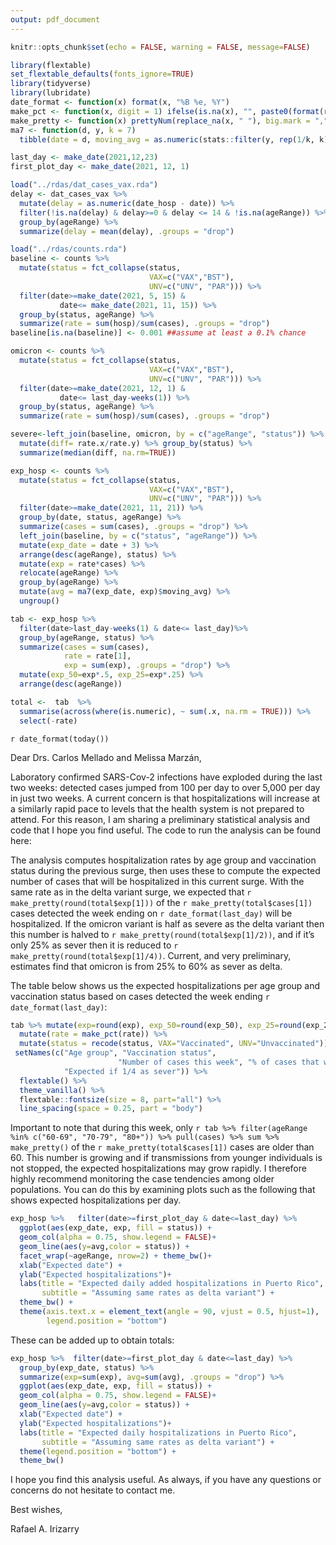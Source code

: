 ```yaml
---
output: pdf_document
---
```


```r
knitr::opts_chunk$set(echo = FALSE, warning = FALSE, message=FALSE)
```

```r
library(flextable)
set_flextable_defaults(fonts_ignore=TRUE)
library(tidyverse)
library(lubridate)
date_format <- function(x) format(x, "%B %e, %Y")
make_pct <- function(x, digit = 1) ifelse(is.na(x), "", paste0(format(round(100*x, digit = digit), nsmall = digit), "%"))
make_pretty <- function(x) prettyNum(replace_na(x, " "), big.mark = ",")
ma7 <- function(d, y, k = 7) 
  tibble(date = d, moving_avg = as.numeric(stats::filter(y, rep(1/k, k), side = 1)))
```


```r
last_day <- make_date(2021,12,23)
first_plot_day <- make_date(2021, 12, 1)

load("../rdas/dat_cases_vax.rda")
delay <- dat_cases_vax %>%
  mutate(delay = as.numeric(date_hosp - date)) %>%
  filter(!is.na(delay) & delay>=0 & delay <= 14 & !is.na(ageRange)) %>%
  group_by(ageRange) %>%
  summarize(delay = mean(delay), .groups = "drop") 

load("../rdas/counts.rda")
baseline <- counts %>% 
  mutate(status = fct_collapse(status, 
                               VAX=c("VAX","BST"),
                               UNV=c("UNV", "PAR"))) %>%
  filter(date>=make_date(2021, 5, 15) & 
           date<= make_date(2021, 11, 15)) %>%
  group_by(status, ageRange) %>%
  summarize(rate = sum(hosp)/sum(cases), .groups = "drop")
baseline[is.na(baseline)] <- 0.001 ##assume at least a 0.1% chance

omicron <- counts %>% 
  mutate(status = fct_collapse(status, 
                               VAX=c("VAX","BST"),
                               UNV=c("UNV", "PAR"))) %>%
  filter(date>=make_date(2021, 12, 1) & 
           date<= last_day-weeks(1)) %>%
  group_by(status, ageRange) %>%
  summarize(rate = sum(hosp)/sum(cases), .groups = "drop")

severe<-left_join(baseline, omicron, by = c("ageRange", "status")) %>%
  mutate(diff= rate.x/rate.y) %>% group_by(status) %>%
  summarize(median(diff, na.rm=TRUE))

exp_hosp <- counts %>% 
  mutate(status = fct_collapse(status, 
                               VAX=c("VAX","BST"),
                               UNV=c("UNV", "PAR"))) %>%
  filter(date>=make_date(2021, 11, 21)) %>%
  group_by(date, status, ageRange) %>%
  summarize(cases = sum(cases), .groups = "drop") %>%
  left_join(baseline, by = c("status", "ageRange")) %>%
  mutate(exp_date = date + 3) %>%
  arrange(desc(ageRange), status) %>%
  mutate(exp = rate*cases) %>%
  relocate(ageRange) %>%
  group_by(ageRange) %>%
  mutate(avg = ma7(exp_date, exp)$moving_avg) %>%
  ungroup() 

tab <- exp_hosp %>% 
  filter(date>last_day-weeks(1) & date<= last_day)%>%
  group_by(ageRange, status) %>%
  summarize(cases = sum(cases), 
            rate = rate[1], 
            exp = sum(exp), .groups = "drop") %>%
  mutate(exp_50=exp*.5, exp_25=exp*.25) %>%
  arrange(desc(ageRange))

total <-  tab  %>%
  summarise(across(where(is.numeric), ~ sum(.x, na.rm = TRUE))) %>%
  select(-rate)
```

`r date_format(today())`

Dear Drs. Carlos Mellado and Melissa Marzán,

Laboratory confirmed SARS-Cov-2 infections have exploded during the last two weeks: detected cases jumped from 100 per day to over 5,000 per day in just two weeks. A current concern is that hospitalizations will increase at a similarly rapid pace to levels that the health system is not prepared to attend. For this reason, I am sharing a preliminary statistical analysis and code that I hope you find useful. The code to run the analysis can be found here: \url{https://github.com/rafalab/vacunaspr/blob/main/reports/hosp-pred.Rmd}

The analysis computes hospitalization rates by age group and vaccination status during the previous surge, then uses these to compute the expected number of cases that will be hospitalized in this current surge. With the same rate as in the delta variant surge, we expected that `r make_pretty(round(total$exp[1]))` of the `r make_pretty(total$cases[1])` cases detected the week ending on `r date_format(last_day)` will be hospitalized. If the omicron variant is half as severe as the delta variant then this number is halved to `r make_pretty(round(total$exp[1]/2))`, and if it's only 25% as sever then it is reduced to `r make_pretty(round(total$exp[1]/4))`. Current, and very preliminary, estimates find that omicron is from 25% to 60% as sever as delta.

The table below shows us the expected hospitalizations per age group and vaccination status based on  cases detected the week ending 
`r date_format(last_day)`:

```r
tab %>% mutate(exp=round(exp), exp_50=round(exp_50), exp_25=round(exp_25)) %>%
  mutate(rate = make_pct(rate)) %>%
  mutate(status = recode(status, VAX="Vaccinated", UNV="Unvaccinated")) %>%
 setNames(c("Age group", "Vaccination status",
                        "Number of cases this week", "% of cases that were hospitalized for delta", "Expected hospitalization", "Expected if 1/2 as sever", 
            "Expected if 1/4 as sever")) %>%
  flextable() %>%
  theme_vanilla() %>%
  flextable::fontsize(size = 8, part="all") %>%
  line_spacing(space = 0.25, part = "body")
```

Important to note that during this week, only
`r tab %>% filter(ageRange %in% c("60-69", "70-79", "80+")) %>% pull(cases) %>% sum %>% make_pretty()` of 
 the `r make_pretty(total$cases[1])` cases are older than 60. This number is growing and if transmissions from younger individuals is not stopped, the expected hospitalizations may grow rapidly. I therefore highly recommend monitoring the case tendencies among older populations. You can do this 
by examining plots such as the following that shows expected hospitalizations per day.

```r
exp_hosp %>%   filter(date>=first_plot_day & date<=last_day) %>%
  ggplot(aes(exp_date, exp, fill = status)) +
  geom_col(alpha = 0.75, show.legend = FALSE)+
  geom_line(aes(y=avg,color = status)) +
  facet_wrap(~ageRange, nrow=2) + theme_bw()+
  xlab("Expected date") +
  ylab("Expected hospitalizations")+
  labs(title = "Expected daily added hospitalizations in Puerto Rico",
       subtitle = "Assuming same rates as delta variant") +
  theme_bw() +
  theme(axis.text.x = element_text(angle = 90, vjust = 0.5, hjust=1), 
        legend.position = "bottom")
```

These can be added up to obtain totals:

```r
exp_hosp %>%  filter(date>=first_plot_day & date<=last_day) %>%
  group_by(exp_date, status) %>%
  summarize(exp=sum(exp), avg=sum(avg), .groups = "drop") %>%
  ggplot(aes(exp_date, exp, fill = status)) +
  geom_col(alpha = 0.75, show.legend = FALSE)+
  geom_line(aes(y=avg,color = status)) +
  xlab("Expected date") +
  ylab("Expected hospitalizations")+
  labs(title = "Expected daily hospitalizations in Puerto Rico",
       subtitle = "Assuming same rates as delta variant") +
  theme(legend.position = "bottom") +
  theme_bw()
```

I hope you find this analysis useful. As always, if you have any questions or concerns do not hesitate to contact me.

Best wishes,

Rafael A. Irizarry
